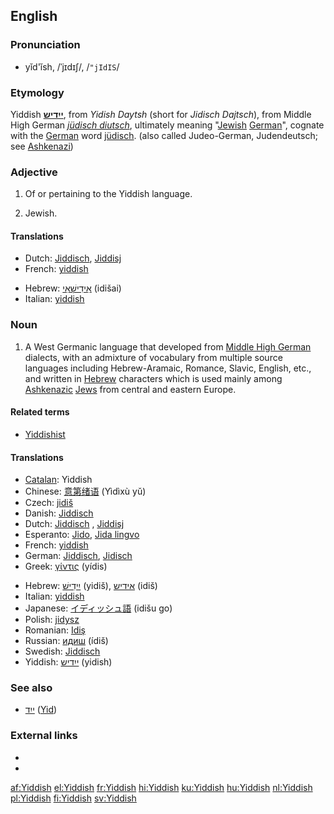 {{interwiktionary|code=yi}}
==English==
{{wikipedia}}

===Pronunciation===
* yĭd'ĭsh, /ˈjɪdɪʃ/, /<tt>"jIdIS</tt>/

===Etymology===
Yiddish '''[[ייִדיש]]''', from ''Yidish Daytsh'' (short for ''Jidisch Dajtsch''), from Middle High German ''[[jüdisch diutsch]]'', ultimately meaning "[[Jewish]] [[German]]", cognate with the [[German]] word [[jüdisch]]. (also called Judeo-German, Judendeutsch; see [[Ashkenazi]])

===Adjective===
{{en-adj}}

# Of or pertaining to the Yiddish language.
# {{informal}} Jewish.

====Translations====
{{trans-top|of or pertaining to the Yiddish language}}
* Dutch: [[Jiddisch]], [[Jiddisj]]
* French: [[yiddish]] {{m|f}}
{{trans-mid}}
* Hebrew: [[אידישאי|אִידִישָׁאִי]] (idišai)
* Italian: [[yiddish]] {{m}}
{{trans-bottom}}

{{trans-top|Jewish}}
{{trans-mid}}
{{trans-bottom}}

===Noun===
{{en-noun|-}}

# A West Germanic language that developed from [[Middle High German]] dialects, with an admixture of vocabulary from multiple source languages including Hebrew-Aramaic, Romance, Slavic, English, etc., and written in [[Hebrew]] characters which is used mainly among [[Ashkenazi]]c [[Jew]]s from central and eastern Europe.

====Related terms====
* [[Yiddishist]]

====Translations====
{{top}}
* [[Catalan]]: Yiddish
* Chinese: [[意第绪语]] (Yìdìxù yǔ)
* Czech: [[jidiš]] {{m}}
* Danish: [[Jiddisch]]
* Dutch: [[Jiddisch]] {{n}}, [[Jiddisj]] {{n}}
* Esperanto: [[Jido]], [[Jida lingvo]]
* French: [[yiddish]] {{m}}
* German: [[Jiddisch]], [[Jidisch]]
* Greek: [[γίντις]] (yídis)
{{mid}}
* Hebrew: [[יידיש|יִידִישׁ]] (yidiš), [[אידיש]] (idiš)
* Italian: [[yiddish]] {{m}}
* Japanese: [[イディッシュ語]] (idišu go)
* Polish: [[jidysz]] {{m}}
* Romanian: [[Idiş]]
* Russian: [[идиш]] (ídiš) {{m}}
* Swedish: [[Jiddisch]]
* Yiddish: [[ייִדיש]] (yidish)
{{bottom}}

===See also===
* [[ייִד]] ([[Jew|Yid]]) {{m}}

===External links===
* {{ethnologue|lang=Eastern Yiddish|code=ydd}}
* {{ethnologue|lang=Western Yiddish|code=yih}}

[[af:Yiddish]]
[[el:Yiddish]]
[[fr:Yiddish]]
[[hi:Yiddish]]
[[ku:Yiddish]]
[[hu:Yiddish]]
[[nl:Yiddish]]
[[pl:Yiddish]]
[[fi:Yiddish]]
[[sv:Yiddish]]